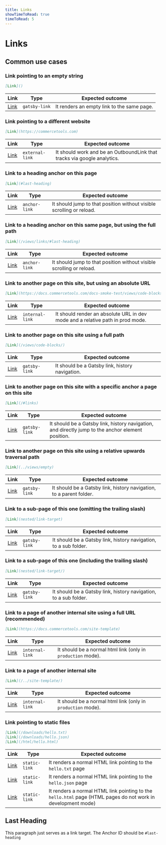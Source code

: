 ```yaml
---
title: Links
showTimeToRead: true
timeToRead: 5
---
```


# Links

## Common use cases

### Link pointing to an empty string

```md
[Link]()
```

| Link     | Type          | Expected outcome                           |
| -------- | ------------- | ------------------------------------------ |
| [Link]() | `gatsby-link` | It renders an empty link to the same page. |

### Link pointing to a different website

```md
[Link](https://commercetools.com)
```

| Link                              | Type            | Expected outcome                                                        |
| --------------------------------- | --------------- | ----------------------------------------------------------------------- |
| [Link](https://commercetools.com) | `external-link` | It should work and be an OutboundLink that tracks via google analytics. |

### Link to a heading anchor on this page

```md
[Link](#last-heading)
```

| Link                  | Type          | Expected outcome                                                     |
| --------------------- | ------------- | -------------------------------------------------------------------- |
| [Link](#last-heading) | `anchor-link` | It should jump to that position without visible scrolling or reload. |

### Link to a heading anchor on this same page, but using the full path

```md
[Link](/views/links/#last-heading)
```

| Link                               | Type          | Expected outcome                                                     |
| ---------------------------------- | ------------- | -------------------------------------------------------------------- |
| [Link](/views/links/#last-heading) | `anchor-link` | It should jump to that position without visible scrolling or reload. |

### Link to another page on this site, but using an absolute URL

```md
[Link](https://docs.commercetools.com/docs-smoke-test/views/code-blocks/)
```

| Link                                                                      | Type            | Expected outcome                                                               |
| ------------------------------------------------------------------------- | --------------- | ------------------------------------------------------------------------------ |
| [Link](https://docs.commercetools.com/docs-smoke-test/views/code-blocks/) | `internal-link` | It should render an absolute URL in dev mode and a relative path in prod mode. |

### Link to another page on this site using a full path

```md
[Link](/views/code-blocks/)
```

| Link                        | Type          | Expected outcome                                |
| --------------------------- | ------------- | ----------------------------------------------- |
| [Link](/views/code-blocks/) | `gatsby-link` | It should be a Gatsby link, history navigation. |

### Link to another page on this site with a specific anchor a page on this site

```md
[Link](/#links)
```

| Link            | Type          | Expected outcome                                                                                  |
| --------------- | ------------- | ------------------------------------------------------------------------------------------------- |
| [Link](/#links) | `gatsby-link` | It should be a Gatsby link, history navigation, and directly jump to the anchor element position. |

### Link to another page on this site using a relative upwards traversal path

```md
[Link](../views/empty)
```

| Link                   | Type          | Expected outcome                                                    |
| ---------------------- | ------------- | ------------------------------------------------------------------- |
| [Link](../views/empty) | `gatsby-link` | It should be a Gatsby link, history navigation, to a parent folder. |

### Link to a sub-page of this one (omitting the trailing slash)

```md
[Link](nested/link-target)
```

| Link                       | Type          | Expected outcome                                                 |
| -------------------------- | ------------- | ---------------------------------------------------------------- |
| [Link](nested/link-target) | `gatsby-link` | It should be a Gatsby link, history navigation, to a sub folder. |

### Link to a sub-page of this one (including the trailing slash)

```md
[Link](nested/link-target/)
```

| Link                        | Type          | Expected outcome                                                 |
| --------------------------- | ------------- | ---------------------------------------------------------------- |
| [Link](nested/link-target/) | `gatsby-link` | It should be a Gatsby link, history navigation, to a sub folder. |

### Link to a page of another internal site using a full URL (recommended)

```md
[Link](https://docs.commercetools.com/site-template)
```

| Link                                                 | Type            | Expected outcome                                             |
| ---------------------------------------------------- | --------------- | ------------------------------------------------------------ |
| [Link](https://docs.commercetools.com/site-template) | `internal-link` | It should be a normal html link (only in `production` mode). |

### Link to a page of another internal site

```md
[Link](/../site-template/)
```

| Link                       | Type            | Expected outcome                                             |
| -------------------------- | --------------- | ------------------------------------------------------------ |
| [Link](/../site-template/) | `internal-link` | It should be a normal html link (only in `production` mode). |

### Link pointing to static files

```md
[Link](/downloads/hello.txt)
[Link](/downloads/hello.json)
[Link](/html/hello.html)
```

| Link     | Type          | Expected outcome                           |
| -------- | ------------- | ------------------------------------------ |
| [Link](/downloads/hello.txt) | `static-link` | It renders a normal HTML link pointing to the `hello.txt` page |
| [Link](/downloads/hello.json) | `static-link` | It renders a normal HTML link pointing to the `hello.json` page |
| [Link](/html/hello.html) | `static-link` | It renders a normal HTML link pointing to the `hello.html` page (HTML pages do not work in development mode) |

## Last Heading

This paragraph just serves as a link target. The Anchor ID should be `#last-heading`
